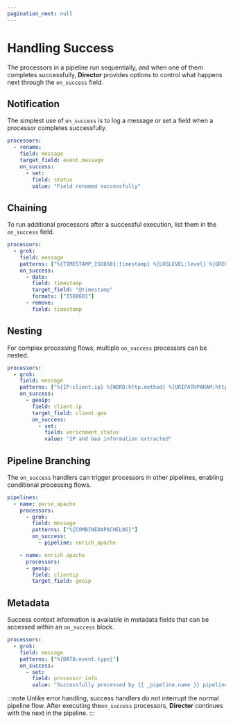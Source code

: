 ```yaml
---
pagination_next: null
---
```


# Handling Success

The processors in a pipeline run sequentially, and when one of them completes successfully, **Director** provides options to control what happens next through the `on_success` field.

## Notification

The simplest use of `on_success` is to log a message or set a field when a processor completes successfully.

```yaml
processors:
  - rename:
    field: message
    target_field: event.message
    on_success:
      - set:
        field: status
        value: "Field renamed successfully"
```

## Chaining

To run additional processors after a successful execution, list them in the `on_success` field.

```yaml
processors:
  - grok:
    field: message
    patterns: ["%{TIMESTAMP_ISO8601:timestamp} %{LOGLEVEL:level} %{GREEDYDATA:message}"]
    on_success:
      - date:
        field: timestamp
        target_field: "@timestamp"
        formats: ["ISO8601"]
      - remove:
        field: timestamp
```

## Nesting

For complex processing flows, multiple `on_success` processors can be nested.

```yaml
processors:
  - grok:
    field: message
    patterns: ["%{IP:client.ip} %{WORD:http.method} %{URIPATHPARAM:http.url}"]
    on_success:
      - geoip:
        field: client.ip
        target_field: client.geo
        on_success:
          - set:
            field: enrichment_status
            value: "IP and Geo information extracted"
```

## Pipeline Branching

The `on_success` handlers can trigger processors in other pipelines, enabling conditional processing flows.

```yaml
pipelines:
  - name: parse_apache
    processors:
      - grok:
        field: message
        patterns: ["%{COMBINEDAPACHELOG}"]
        on_success:
          - pipeline: enrich_apache

    - name: enrich_apache
      processors:
      - geoip:
        field: clientip
        target_field: geoip
```

## Metadata

Success context information is available in metadata fields that can be accessed within an `on_success` block.

```yaml
processors:
  - grok:
    field: message
    patterns: ["%{DATA:event.type}"]
    on_success:
      - set:
        field: processor_info
        value: "Successfully processed by {{ _pipeline.name }} pipeline"
```

:::note
Unlike error handling, success handlers do not interrupt the normal pipeline flow. After executing the`on_success` processors, **Director** continues with the next in the pipeline.
:::
